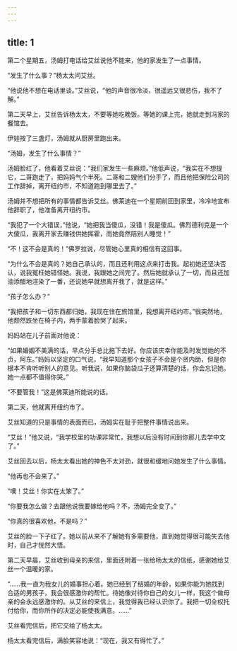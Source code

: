 ```yaml
---
---
---
```

title: 1
---



第二个星期五，汤姆打电话给艾丝说他不能来，他的家发生了一点事情。

“发生了什么事？”杨太太问艾丝。

“他说他不想在电话里谈。”艾丝说，“他的声音很冷淡，很遥远又很悲伤，我不了解。”

第二天早上，艾丝告诉杨太太，不要等她吃晚饭。等她的课上完，她就走到冯家的餐馆去。

伊娃按了三盏灯，汤姆就从厨房里跑出来。

“汤姆，发生了什么事情？”

汤姆脸红了，他看着艾丝说：“我们家发生一些麻烦。”他低声说，“我实在不想提它，二哥跑走了，把妈妈气个半死。二哥和二嫂他们分手了，而且他把保险公司的工作辞掉，离开纽约市，不知道跑到哪里去了。”

汤姆并不想把所有的事情都告诉艾丝。佛莱迪在一个星期前回到家里，冷冷地宣布他辞职了，他准备离开纽约市。

“我犯了一个大错误，”他说，“她把我当傻瓜，没错！我是傻瓜。佛烈德利克是一个大傻瓜，我离开家去赚钱供她挥霍，而她竟然陪别人睡觉！”

“不！这不会是真的！”佛罗拉说，尽管她心里真的相信有这回事。

“为什么不会是真的？她自己承认的，而且还利用这点来打击我。起初她还坚决否认，说我冤枉她错怪她。我说，我跟她之间完了。然后她就承认了一切，而且还加油添醋地渲染了一番，还说她早就想离开我了，就是这样。”

“孩子怎么办？”

“我把孩子和一切东西都归她，我现在住在旅馆里，我想离开纽约市。”很突然地，他颓然跌坐在椅子内，两手蒙着脸哭了起来。

妈妈站在儿子前面对他说：

“如果婚姻不美满的话，早点分手总比拖下去好。你应该庆幸你能及时发觉她的不贞，阿东。”妈妈以坚定的口气说，“我早知道那个女孩子不会是个贤内助，但是你根本不肯听听别人的意见。听我说，如果你脑袋瓜子还算清楚的话，你会忘记她。她一点都不值得你哭。”

“不要管我！”这是佛莱迪所能说的话。

第二天，他就离开纽约市了。

艾丝知道的只是事情的表面而已，汤姆实在耻于把整件事情说出来。

“艾丝！”他又说，“我学校里的功课非常忙，我想以后没有时间到你那儿去学中文了。”

艾丝回去以后，杨太太看出她的神色不太对劲，就很和缓地问她发生了什么事情。

“他再也不会来了。”

“噢！艾丝！你实在太笨了。”

“你要我怎么做？去跟他说我要嫁给他吗？不，汤姆完全变了。”

“你真的很喜欢他，不是吗？”

艾丝的脸一下子红了。她以前从来不了解她有多需要他，直到她觉得很可能失去他时，自己才恍然大悟。

第二天早晨，艾丝收到母亲的来信，里面还附着一张给杨太太的信纸，感谢她给艾丝一个温暖的家。

“……我一直为我女儿的婚事担心着。她已经到了结婚的年龄，如果你能为她找到合适的男孩子，我会很感激你的帮忙。待她像对待你自己的女儿一样，我这个做母亲的会永远感激你的。从艾丝的来信上，我觉得我已经认识你了。我把一切全权托付给你，而你所作的决定必能使我满意。……”

艾丝看完信后，把它交给了杨太太。

杨太太看完信后，满脸笑容地说：“现在，我又有得忙了。”